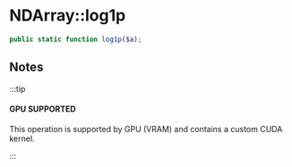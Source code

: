 
# NDArray::log1p

```php
public static function log1p($a);
```

## Notes

:::tip

#### GPU SUPPORTED
This operation is supported by GPU (VRAM) and contains a custom CUDA kernel.

:::
